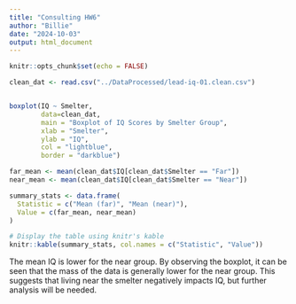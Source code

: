 ```yaml
---
title: "Consulting HW6"
author: "Billie"
date: "2024-10-03"
output: html_document
---
```


```r
knitr::opts_chunk$set(echo = FALSE)
```


```r

clean_dat <- read.csv("../DataProcessed/lead-iq-01.clean.csv")


boxplot(IQ ~ Smelter,
        data=clean_dat,
        main = "Boxplot of IQ Scores by Smelter Group", 
        xlab = "Smelter", 
        ylab = "IQ", 
        col = "lightblue", 
        border = "darkblue")

far_mean <- mean(clean_dat$IQ[clean_dat$Smelter == "Far"])
near_mean <- mean(clean_dat$IQ[clean_dat$Smelter == "Near"])

summary_stats <- data.frame(
  Statistic = c("Mean (far)", "Mean (near)"),
  Value = c(far_mean, near_mean)
)

# Display the table using knitr's kable
knitr::kable(summary_stats, col.names = c("Statistic", "Value"))
```

The mean IQ is lower for the near group. By observing the boxplot, it can be seen that the mass of the data is generally lower for the near group. This suggests that living near the smelter negatively impacts IQ, but further analysis will be needed.